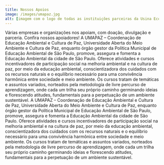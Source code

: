 ```yaml
---
title: Nossos Apoios
image: /images/umapaz.jpg
alt: [imagem com o logo de todas as instituições parceiras da Usina Eco Cultural, logo instituição Uma Paz]
---
```

Várias empresas e organizações nos apoiam, com doação, divulgação e parceria. Confira nossos apoiadores!
A UMAPAZ – Coordenação de Educação Ambiental e Cultura de Paz, Universidade Aberta do Meio Ambiente e Cultura de Paz, enquanto órgão gestor da Política Municipal de Educação Ambiental de São Paulo, promove, assegura e fomenta a Educação Ambiental da cidade de São Paulo. Oferece atividades e cursos incentivadores de participação social na melhoria ambiental e na cultura de paz, por meio da educação ambiental, conscientizadora dos cuidados com os recursos naturais e o equilíbrio necessário para uma convivência harmônica entre sociedade e meio ambiente. Os cursos tratam de temáticas e assuntos variados, norteados pela metodologia de livre percurso de aprendizagem, onde cada um trilha seu próprio caminho germinando ideias e florescendo atitudes, fundamentais para a perpetuação de um ambiente sustentável. A UMAPAZ – Coordenação de Educação Ambiental e Cultura de Paz, Universidade Aberta do Meio Ambiente e Cultura de Paz, enquanto órgão gestor da Política Municipal de Educação Ambiental de São Paulo, promove, assegura e fomenta a Educação Ambiental da cidade de São Paulo. Oferece atividades e cursos incentivadores de participação social na melhoria ambiental e na cultura de paz, por meio da educação ambiental, conscientizadora dos cuidados com os recursos naturais e o equilíbrio necessário para uma convivência harmônica entre sociedade e meio ambiente. Os cursos tratam de temáticas e assuntos variados, norteados pela metodologia de livre percurso de aprendizagem, onde cada um trilha seu próprio caminho germinando ideias e florescendo atitudes, fundamentais para a perpetuação de um ambiente sustentável.